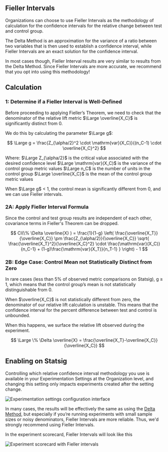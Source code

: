 ## Fieller Intervals

Organizations can choose to use Fieller Intervals as the methodology of calculation for the confidence intervals for the relative change between test and control group.

The Delta Method is an approximation for the variance of a ratio between two variables that is then used to establish a confidence interval, while Fieller Intervals are an exact solution for the confidence interval.

In most cases though, Fieller Interval results are very similar to results from the Delta Method. Since Fieller Intervals are more accurate, we recommend that you opt into using this methodology!

## Calculation

### 1: Determine if a Fieller Interval is Well-Defined

Before proceeding to applying Fieller’s Theorem, we need to check that the denominator of the relative lift metric $\Large \overline{X_C}$ is significantly distinct from 0.

We do this by calculating the parameter $\Large g$:

$$
\Large
g = \frac{Z_{\alpha/2}^2 \cdot \mathrm{var}(X_C)}{(n_C-1) \cdot \overline{X_C}^2}
$$

Where:
$\Large Z_{\alpha/2}$ is the critical value associated with the desired confidence level $\Large \mathrm{var}(X_C)$ is the variance of the control group metric values $\Large n_C$ is the number of units in the control group $\Large \overline{X_C}$ is the mean of the control group metric values

When $\Large g$ < 1, the control mean is significantly different from 0, and we can use Fieller intervals.

### 2A: Apply Fieller Interval Formula

Since the control and test group results are independent of each other, covariance terms in Fieller's Theorem can be dropped.

$$
CI(\% \Delta \overline{X} ) = \frac{1}{1-g} \left( \frac{\overline{X_T}}{\overline{X_C}} \pm \frac{Z_{\alpha/2}}{\overline{X_C}} \sqrt{ \frac{\overline{X_T}^2}{\overline{X_C}^2} \cdot \frac{\mathrm{var}(X_C)}{n_C-1} + (1-g)\frac{\mathrm{var}(X_T)}{n_T-1} } \right) - 1
$$

### 2B: Edge Case: Control Mean not Statistically Distinct from Zero

In rare cases (less than 5\% of observed metric comparisons on Statsig), g $\geq$ 1, which means that the control group’s mean is not statistically distinguishable from 0.

When $\overline{X_C}$ is not statistically different from zero, the denominator of our relative lift calculation is unstable. This means that the confidence interval for the percent difference between test and control is unbounded.

When this happens, we surface the relative lift observed during the experiment.

$$
\Large
\% \Delta \overline{X} = \frac{\overline{X_T}-\overline{X_C}}{\overline{X_C}}
$$

## Enabling on Statsig

Controlling which relative confidence interval methodology you use is available in your Experimentation Settings at the Organization level, and changing this setting only impacts experiments created after the setting change.
<Frame>
  <img src="https://graphite-user-uploaded-assets-prod.s3.amazonaws.com/CbjKvuo40oMU45psWLvG/9c8b90f8-1f0b-472f-883d-c3f30bd78696.png" alt="Experimentation settings configuration interface" />
</Frame>

In many cases, the results will be effectively the same as using the [Delta Method](/stats-engine/methodologies/delta-method), but especially if you’re running experiments with small sample sizes or noisy denominators, Fieller Intervals are more reliable. Thus, we'd strongly recommend using Fieller Intervals.

In the experiment scorecard, Fieller Intervals will look like this
<Frame>
  <img src="https://graphite-user-uploaded-assets-prod.s3.amazonaws.com/CbjKvuo40oMU45psWLvG/1cb4ebb6-0425-49bf-a319-48794d25ce96.png" alt="Experiment scorecard with Fieller intervals" />
</Frame>
